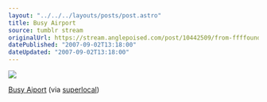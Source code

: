 ```yaml
---
layout: "../../../layouts/posts/post.astro"
title: Busy Airport
source: tumblr stream
originalUrl: https://stream.anglepoised.com/post/10442509/from-ffffound-via-monoscope
datePublished: "2007-09-02T13:18:00"
dateUpdated: "2007-09-02T13:18:00"
---
```


![](/images/notes/busy-airport.jpg)

[Busy Aiport](https://www.flickr.com/photos/superlocal/273964362/) (via [superlocal](http://flickr.com/photos/superlocal))
